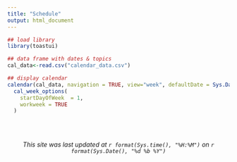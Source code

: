 ```yaml
---
title: "Schedule"
output: html_document
---
```


```r
## load library
library(toastui)

## data frame with dates & topics
cal_data<-read.csv("calendar_data.csv")

## display calendar
calendar(cal_data, navigation = TRUE, view="week", defaultDate = Sys.Date()) %>%
  cal_week_options(
    startDayOfWeek  = 1, 
    workweek = TRUE
  )
    
```

<br>

<center>*This site was last updated at `r format(Sys.time(), "%H:%M")` on `r format(Sys.Date(), "%d %b %Y")`*</center>
